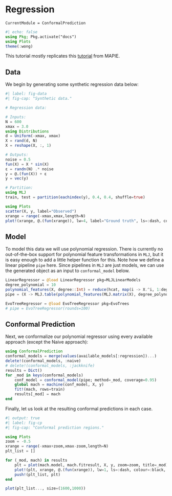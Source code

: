 # Regression

```@meta
CurrentModule = ConformalPrediction
```

```julia
#| echo: false
using Pkg; Pkg.activate("docs")
using Plots
theme(:wong)
```

This tutorial mostly replicates this [tutorial](https://mapie.readthedocs.io/en/latest/examples_regression/4-tutorials/plot_main-tutorial-regression.html#) from MAPIE.

## Data

We begin by generating some synthetic regression data below:

```julia
#| label: fig-data
#| fig-cap: "Synthetic data."

# Regression data:

# Inputs:
N = 600
xmax = 3.0
using Distributions
d = Uniform(-xmax, xmax)
X = rand(d, N)
X = reshape(X, :, 1)

# Outputs:
noise = 0.5
fun(X) = X * sin(X)
ε = randn(N) .* noise
y = @.(fun(X)) + ε
y = vec(y)

# Partition:
using MLJ
train, test = partition(eachindex(y), 0.4, 0.4, shuffle=true)

using Plots
scatter(X, y, label="Observed")
xrange = range(-xmax,xmax,length=N)
plot!(xrange, @.(fun(xrange)), lw=4, label="Ground truth", ls=:dash, colour=:black)
```

## Model

To model this data we will use polynomial regression. There is currently no out-of-the-box support for polynomial feature transformations in `MLJ`, but it is easy enough to add a little helper function for this. Note how we define a linear pipeline `pipe` here. Since pipelines in `MLJ` are just models, we can use the generated object as an input to `conformal_model` below.

```julia
LinearRegressor = @load LinearRegressor pkg=MLJLinearModels
degree_polynomial = 10
polynomial_features(X, degree::Int) = reduce(hcat, map(i -> X.^i, 1:degree))
pipe = (X -> MLJ.table(polynomial_features(MLJ.matrix(X), degree_polynomial))) |> LinearRegressor()
```

```julia
EvoTreeRegressor = @load EvoTreeRegressor pkg=EvoTrees
# pipe = EvoTreeRegressor(rounds=100) 
```

## Conformal Prediction

Next, we conformalize our polynomial regressor using every available approach (except the Naive approach):

```julia
using ConformalPrediction
conformal_models = merge(values(available_models[:regression])...)
delete!(conformal_models, :naive)
# delete!(conformal_models, :jackknife)
results = Dict()
for _mod in keys(conformal_models) 
    conf_model = conformal_model(pipe; method=_mod, coverage=0.95)
    global mach = machine(conf_model, X, y)
    fit!(mach, rows=train)
    results[_mod] = mach
end
```

Finally, let us look at the resulting conformal predictions in each case.

```julia
#| output: true
#| label: fig-cp
#| fig-cap: "Conformal prediction regions."

using Plots
zoom = -0.5
xrange = range(-xmax+zoom,xmax-zoom,length=N)
plt_list = []

for (_mod, mach) in results
    plt = plot(mach.model, mach.fitresult, X, y, zoom=zoom, title=_mod)
    plot!(plt, xrange, @.(fun(xrange)), lw=1, ls=:dash, colour=:black, label="Ground truth")
    push!(plt_list, plt)
end

plot(plt_list..., size=(1600,1000))
```



